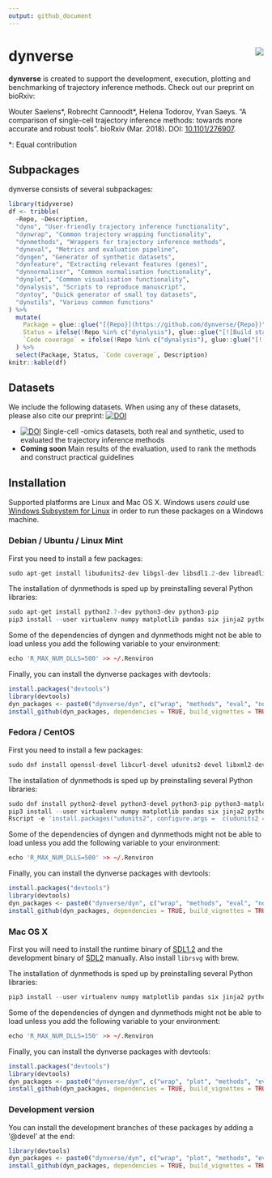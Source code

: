 ```yaml
---
output: github_document
---
```


<!-- README.md is generated from README.Rmd. Please edit that file -->

# dynverse <img src="docs/logo.png" align="right" />

**dynverse** is created to support the development, execution, plotting and benchmarking of trajectory inference methods. Check out our preprint on bioRxiv:

Wouter Saelens\*, Robrecht Cannoodt\*, Helena Todorov, Yvan Saeys. “A comparison of single-cell trajectory inference methods: towards more accurate and robust tools”. bioRxiv (Mar. 2018). DOI: [10.1101/276907](https://doi.org/10.1101/276907).
  
\*: Equal contribution

## Subpackages

dynverse consists of several subpackages:

```r
library(tidyverse)
df <- tribble(
  ~Repo, ~Description,
  "dyno", "User-friendly trajectory inference functionality",
  "dynwrap", "Common trajectory wrapping functionality",
  "dynmethods", "Wrappers for trajectory inference methods",
  "dyneval", "Metrics and evaluation pipeline",
  "dyngen", "Generator of synthetic datasets",
  "dynfeature", "Extracting relevant features (genes)",
  "dynnormaliser", "Common normalisation functionality",
  "dynplot", "Common visualisation functionality",
  "dynalysis", "Scripts to reproduce manuscript",
  "dyntoy", "Quick generator of small toy datasets",
  "dynutils", "Various common functions"
) %>% 
  mutate(
    Package = glue::glue("[{Repo}](https://github.com/dynverse/{Repo})"),
    Status = ifelse(!Repo %in% c("dynalysis"), glue::glue("[![Build status](https://travis-ci.org/dynverse/{Repo}.svg?branch=master)](https://travis-ci.org/dynverse/{Repo})"), "Coming soon"),
    `Code coverage` = ifelse(!Repo %in% c("dynalysis"), glue::glue("[![codecov](https://codecov.io/gh/dynverse/{Repo}/branch/master/graph/badge.svg)](https://codecov.io/gh/dynverse/{Repo})"), "")
  ) %>% 
  select(Package, Status, `Code coverage`, Description)
knitr::kable(df)

```

## Datasets

We include the following datasets. When using any of these datasets, please also cite our preprint: [![DOI](https://zenodo.org/badge/DOI/10.1101/276907.svg)](https://doi.org/10.1101/276907)

* [![DOI](https://zenodo.org/badge/DOI/10.5281/zenodo.1211533.svg)](https://doi.org/10.5281/zenodo.1211533) Single-cell -omics datasets, both real and synthetic, used to evaluated the trajectory inference methods
* **Coming soon** Main results of the evaluation, used to rank the methods and construct practical guidelines


## Installation
Supported platforms are Linux and Mac OS X. 
Windows users *could* use [Windows Subsystem for Linux](https://docs.microsoft.com/en-us/windows/wsl/install-win10) in order to run these packages on a Windows machine.

### Debian / Ubuntu / Linux Mint
First you need to install a few packages:
```r
sudo apt-get install libudunits2-dev libgsl-dev libsdl1.2-dev libreadline-dev imagemagick libfftw3-dev libudunits2-dev librsvg2-dev -y
```

The installation of dynmethods is sped up by preinstalling several Python libraries:
```r
sudo apt-get install python2.7-dev python3-dev python3-pip
pip3 install --user virtualenv numpy matplotlib pandas six jinja2 python-dateutil pytz pyparsing cycler tqdm python-igraph rpy2 Cython scipy statsmodels sklearn seaborn h5py anndata
```

Some of the dependencies of dyngen and dynmethods might not be able to load unless you add the following variable to your environment:
```r
echo 'R_MAX_NUM_DLLS=500' >> ~/.Renviron
```

Finally, you can install the dynverse packages with devtools:
```r
install.packages("devtools")
library(devtools)
dyn_packages <- paste0("dynverse/dyn", c("wrap", "methods", "eval", "normaliser", "toy", "gen", "plot"))
install_github(dyn_packages, dependencies = TRUE, build_vignettes = TRUE)
```

### Fedora / CentOS
First you need to install a few packages:
```r
sudo dnf install openssl-devel libcurl-devel udunits2-devel libxml2-devel gsl-devel SDL2-devel readline-devel ImageMagick-c++-devel SDL-devel openblas-devel lapack-devel librsvg2-devel
```

The installation of dynmethods is sped up by preinstalling several Python libraries:
```r
sudo dnf install python2-devel python3-devel python3-pip python3-matplotlib-tk
pip3 install --user virtualenv numpy matplotlib pandas six jinja2 python-dateutil pytz pyparsing cycler tqdm python-igraph rpy2 Cython scipy statsmodels sklearn seaborn h5py anndata
Rscript -e 'install.packages("udunits2", configure.args =  c(udunits2 = '--with-udunits2-include=/usr/include/udunits2'))'
```

Some of the dependencies of dyngen and dynmethods might not be able to load unless you add the following variable to your environment:
```r
echo 'R_MAX_NUM_DLLS=500' >> ~/.Renviron
```

Finally, you can install the dynverse packages with devtools:
```r
install.packages("devtools")
library(devtools)
dyn_packages <- paste0("dynverse/dyn", c("wrap", "methods", "eval", "normaliser", "toy", "gen", "plot"))
install_github(dyn_packages, dependencies = TRUE, build_vignettes = TRUE)
```

### Mac OS X
First you will need to install the runtime binary of [SDL1.2](https://www.libsdl.org/download-1.2.php) and the development binary of [SDL2](https://www.libsdl.org/download-2.0.php) manually. Also install `librsvg` with brew.

The installation of dynmethods is sped up by preinstalling several Python libraries:
```r
pip3 install --user virtualenv numpy matplotlib pandas six jinja2 python-dateutil pytz pyparsing cycler tqdm python-igraph rpy2 Cython scipy statsmodels sklearn seaborn h5py anndata
```

Some of the dependencies of dyngen and dynmethods might not be able to load unless you add the following variable to your environment:
```r
echo 'R_MAX_NUM_DLLS=150' >> ~/.Renviron
```

Finally, you can install the dynverse packages with devtools:
```r
install.packages("devtools")
library(devtools)
dyn_packages <- paste0("dynverse/dyn", c("wrap", "plot", "methods", "eval", "feature", "guidelines", "normaliser", "toy", "gen", "o"))
install_github(dyn_packages, dependencies = TRUE, build_vignettes = TRUE)
```

### Development version

You can install the development branches of these packages by adding a '@devel' at the end:
```r
library(devtools)
dyn_packages <- paste0("dynverse/dyn", c("wrap", "plot", "methods", "eval", "feature", "guidelines", "normaliser", "toy", "gen", "o"), "@devel")
install_github(dyn_packages, dependencies = TRUE, build_vignettes = TRUE)
```
